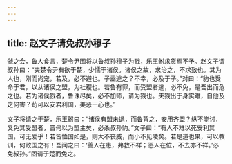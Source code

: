 ```yaml
---
---
---
```

title: 赵文子请免叔孙穆子
---


虢之会，鲁人食言，楚令尹围将以鲁叔孙穆子为戮，乐王鲋求货焉不予。赵文子谓叔孙曰：“夫楚令尹有欲于楚，少懦于诸侯。诸侯之故，求治之，不求致也。其为人也，刚而尚宠，若及，必不避也。子盍逃之？不幸，必及于子。”对曰：“豹也受命于君，以从诸侯之盟，为社稷也。若鲁有罪，而受盟者逃，必不免，是吾出而危之也。若为诸侯戮者，鲁诛尽矣，必不加师，请为戮也。夫戮出于身实难，自他及之何害？苟可以安君利国，美恶一心也。”

文子将请之于楚，乐王鲋曰：“诸侯有盟未退，而鲁背之，安用齐盟？纵不能讨，又免其受盟者，晋何以为盟主矣，必杀叔孙豹。”文子曰：“有人不难以死安利其国，可无爱乎！若皆恤国如是，则大不丧威，而小不见陵矣。若是道也果，可以教训，何败国之有！吾闻之曰：‘善人在患，弗救不祥；恶人在位，不去亦不祥。’必免叔孙。”固请于楚而免之。

